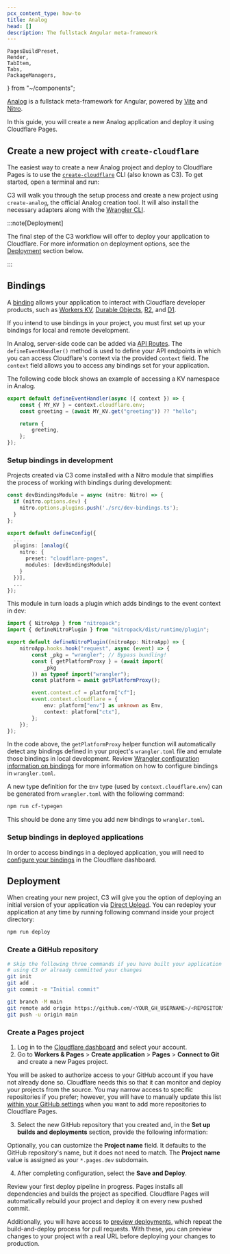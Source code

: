```yaml
---
pcx_content_type: how-to
title: Analog
head: []
description: The fullstack Angular meta-framework
---
```


	PagesBuildPreset,
	Render,
	TabItem,
	Tabs,
	PackageManagers,
} from "~/components";

[Analog](https://analogjs.org/) is a fullstack meta-framework for Angular, powered by [Vite](https://vitejs.dev/) and [Nitro](https://nitro.unjs.io/).

In this guide, you will create a new Analog application and deploy it using Cloudflare Pages.

## Create a new project with `create-cloudflare`

The easiest way to create a new Analog project and deploy to Cloudflare Pages is to use the [`create-cloudflare`](https://www.npmjs.com/package/create-cloudflare) CLI (also known as C3). To get started, open a terminal and run:

<PackageManagers
	type="create"
	pkg="cloudflare@latest"
	args="my-analog-app --framework=analog"
/>

C3 will walk you through the setup process and create a new project using `create-analog`, the official Analog creation tool. It will also install the necessary adapters along with the [Wrangler CLI](/workers/wrangler/install-and-update/#check-your-wrangler-version).

:::note[Deployment]

The final step of the C3 workflow will offer to deploy your application to Cloudflare. For more information on deployment options, see the [Deployment](#deployment) section below.

:::

## Bindings

A [binding](/pages/functions/bindings/) allows your application to interact with Cloudflare developer products, such as [Workers KV](/kv/), [Durable Objects](/durable-objects/), [R2](/r2/), and [D1](/d1/).

If you intend to use bindings in your project, you must first set up your bindings for local and remote development.

In Analog, server-side code can be added via [API Routes](https://analogjs.org/docs/features/api/overview). The `defineEventHandler()` method is used to define your API endpoints in which you can access Cloudflare's context via the provided `context` field. The `context` field allows you to access any bindings set for your application.

The following code block shows an example of accessing a KV namespace in Analog.

```typescript null {2}
export default defineEventHandler(async ({ context }) => {
	const { MY_KV } = context.cloudflare.env;
	const greeting = (await MY_KV.get("greeting")) ?? "hello";

	return {
		greeting,
	};
});
```

### Setup bindings in development

Projects created via C3 come installed with a Nitro module that simplifies the process of working with bindings during development:

```typescript
const devBindingsModule = async (nitro: Nitro) => {
  if (nitro.options.dev) {
    nitro.options.plugins.push('./src/dev-bindings.ts');
  }
};

export default defineConfig({
  ...
  plugins: [analog({
    nitro: {
      preset: "cloudflare-pages",
      modules: [devBindingsModule]
    }
  })],
  ...
});
```

This module in turn loads a plugin which adds bindings to the event context in dev:

```typescript
import { NitroApp } from "nitropack";
import { defineNitroPlugin } from "nitropack/dist/runtime/plugin";

export default defineNitroPlugin((nitroApp: NitroApp) => {
	nitroApp.hooks.hook("request", async (event) => {
		const _pkg = "wrangler"; // Bypass bundling!
		const { getPlatformProxy } = (await import(
			_pkg
		)) as typeof import("wrangler");
		const platform = await getPlatformProxy();

		event.context.cf = platform["cf"];
		event.context.cloudflare = {
			env: platform["env"] as unknown as Env,
			context: platform["ctx"],
		};
	});
});
```

In the code above, the `getPlatformProxy` helper function will automatically detect any bindings defined in your project's `wrangler.toml` file and emulate those bindings in local development. Review [Wrangler configuration information on bindings](/workers/wrangler/configuration/#bindings) for more information on how to configure bindings in `wrangler.toml`.

A new type definition for the `Env` type (used by `context.cloudflare.env`) can be generated from `wrangler.toml` with the following command:

```sh
npm run cf-typegen
```

This should be done any time you add new bindings to `wrangler.toml`.

### Setup bindings in deployed applications

In order to access bindings in a deployed application, you will need to [configure your bindings](/pages/functions/bindings/) in the Cloudflare dashboard.

## Deployment

When creating your new project, C3 will give you the option of deploying an initial version of your application via [Direct Upload](/pages/how-to/use-direct-upload-with-continuous-integration/). You can redeploy your application at any time by running following command inside your project directory:

```sh
npm run deploy
```

<Render file="framework-guides/git-integration" />

### Create a GitHub repository

<Render file="framework-guides/create-gh-repo" />

```sh
# Skip the following three commands if you have built your application
# using C3 or already committed your changes
git init
git add .
git commit -m "Initial commit"

git branch -M main
git remote add origin https://github.com/<YOUR_GH_USERNAME>/<REPOSITORY_NAME>
git push -u origin main
```

### Create a Pages project

1. Log in to the [Cloudflare dashboard](https://dash.cloudflare.com/) and select your account.
2. Go to **Workers & Pages** > **Create application** > **Pages** > **Connect to Git** and create a new Pages project.

You will be asked to authorize access to your GitHub account if you have not already done so. Cloudflare needs this so that it can monitor and deploy your projects from the source. You may narrow access to specific repositories if you prefer; however, you will have to manually update this list [within your GitHub settings](https://github.com/settings/installations) when you want to add more repositories to Cloudflare Pages.

3. Select the new GitHub repository that you created and, in the **Set up builds and deployments** section, provide the following information:

<PagesBuildPreset framework="analog" />

Optionally, you can customize the **Project name** field. It defaults to the GitHub repository's name, but it does not need to match. The **Project name** value is assigned as your `*.pages.dev` subdomain.

4. After completing configuration, select the **Save and Deploy**.

Review your first deploy pipeline in progress. Pages installs all dependencies and builds the project as specified. Cloudflare Pages will automatically rebuild your project and deploy it on every new pushed commit.

Additionally, you will have access to [preview deployments](/pages/configuration/preview-deployments/), which repeat the build-and-deploy process for pull requests. With these, you can preview changes to your project with a real URL before deploying your changes to production.
